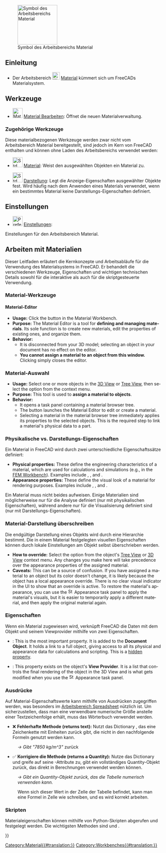 <languages/>

{{Docnav/de
|[[Inspection_Workbench/de|Arbeitsbereich Inspection]]
|[[Mesh_Workbench/de|Arbeitsbereich Mesh]]
|IconL=Workbench_Inspection.svg
|IconR=Workbench_Mesh.svg
}}

[[Image:Workbench_Material.svg|thumb|128px|Symbol des Arbeitsbereichs Material]]

<span id="Introduction"></span>
==Einleitung==

{{Version/de|1.0}}

* Der Arbeitsbereich [[Image:Workbench_Material.svg|24px]] [[Material_Workbench/de|Material]] kümmert sich um FreeCADs Materialsystem. {{Version/de|1.0}}

<span id="Tools"></span>
==Werkzeuge==

* [[Image:Material_Edit.svg|32px]] [[Material_Edit/de|Material Bearbeiten]]: Öffnet die neuen Materialverwaltung.

<span id="Related_tools"></span>
===Zugehörige Werkzeuge===

Diese materialbezogenen Werkzeuge werden zwar nicht vom Arbeitsbereich Material bereitgestellt, sind jedoch im Kern von FreeCAD enthalten und können ohne Laden des Arbeitsbereichs verwendet werden:

* [[Image:Std_SetMaterial.svg|32px]] [[Std_SetMaterial/de|Material]]: Weist den ausgewählten Objekten ein Material zu.

* [[Image:Std_SetAppearance.svg|32px]] [[Std_SetAppearance/de|Darstellung]]: Legt die Anzeige-Eigenschaften ausgewählter Objekte fest. Wird häufig nach dem Anwenden eines Materials verwendet, wenn ein bestimmtes Material keine Darstellungs-Eigenschaften definiert.

<span id="Preferences"></span>
==Einstellungen==

* [[File:Preferences-material.svg|32px]] [[Material_Preferences/de|Einstellungen]]:
Einstellungen für den Arbeitsbereich Material.

<span id="Working_with_materials"></span>
== Arbeiten mit Materialien ==

Dieser Leitfaden erläutert die Kernkonzepte und Arbeitsabläufe für die Verwendung des Materialsystems in FreeCAD. Er behandelt die verschiedenen Werkzeuge, Eigenschaften und wichtigen technischen Details sowohl für die interaktive als auch für die skriptgesteuerte Verwendung.

<span id="Material_tools"></span>
=== Material-Werkzeuge ===

<span id="Material_Editor"></span>
==== Material-Editor ====

<div lang="en" dir="ltr" class="mw-content-ltr">
* '''Usage:''' Click the {{Button|[[Image:Material_Edit.svg|16px]] [[Material_Edit|Edit]]}} button in the Material Workbench.
* '''Purpose:''' The Material Editor is a tool for '''defining and managing materials'''. Its sole function is to create new materials, edit the properties of existing ones, and organize them.
* '''Behavior:'''
** It is disconnected from your 3D model; selecting an object in your document has no effect on the editor.
** '''You cannot assign a material to an object from this window.''' Clicking {{Button|OK}} simply closes the editor.
</div>

<span id="Material_Selector"></span>
===Material-Auswahl===

<div lang="en" dir="ltr" class="mw-content-ltr">
* '''Usage:''' Select one or more objects in the [[3D_View|3D View]] or [[Tree_View|Tree View]], then select the {{MenuCommand|[[Image:Std_SetMaterial.svg|16px]] [[Std_SetMaterial|Material]]}} option from the context menu.
* '''Purpose:''' This tool is used to '''assign a material to objects'''.
* '''Behavior:'''
** It opens a task panel containing a material browser tree.
** The {{Button|Launch Editor}} button launches the Material Editor to edit or create a material.
** Selecting a material in the material browser tree immediately applies its properties to the selected objects. This is the required step to link a material's physical data to a part.
</div>

<span id="Physical_vs._appearance_properties"></span>
=== Physikalische vs. Darstellungs-Eigenschaften ===

Ein Material in FreeCAD wird durch zwei unterschiedliche Eigenschaftssätze definiert:

<div lang="en" dir="ltr" class="mw-content-ltr">
* '''Physical properties:''' These define the engineering characteristics of a material, which are used for calculations and simulations (e.g., in the [[FEM_Workbench|FEM Workbench]]). Examples include {{Incode|Density}}, {{Incode|YoungsModulus}}, and {{Incode|PoissonRatio}}.
* '''Appearance properties:''' These define the visual look of a material for rendering purposes. Examples include {{Incode|DiffuseColor}}, {{Incode|Shininess}}, and {{Incode|Transparency}}.
</div>

Ein Material muss nicht beides aufweisen. Einige Materialien sind möglicherweise nur für die Analyse definiert (nur mit physikalischen Eigenschaften), während andere nur für die Visualisierung definiert sind (nur mit Darstellungs-Eigenschaften).

<span id="Override_material_appearance"></span>
=== Material-Darstellung überschreiben ===

Die endgültige Darstellung eines Objekts wird durch eine Hierarchie bestimmt. Die in einem Material festgelegten visuellen Eigenschaften können durch lokale Einstellungen am Objekt selbst überschrieben werden.

<div lang="en" dir="ltr" class="mw-content-ltr">
* '''How to override:''' Select the {{MenuCommand|[[Image:Std_SetAppearance.svg|16px]] [[Std_SetAppearance|Appearance]]}} option from the object's [[Tree_View|Tree View]] or [[3D_View|3D View]] context menu. Any changes you make here will take precedence over the appearance properties of the assigned material.
* '''Caveats:''' This can be a source of confusion. If you have assigned a material to an object but its color doesn't change, it is likely because the object has a local appearance override. There is no clear visual indicator in the UI to show that an override is active. To restore the material's appearance, you can use the [[Image:Std_SetAppearance.svg|16px]] Appearance task panel to apply the material's visuals, but it is easier to temporarily apply a different material, and then apply the original material again.
</div>

<span id="Properties"></span>
=== Eigenschaften ===

Wenn ein Material zugewiesen wird, verknüpft FreeCAD die Daten mit dem Objekt und seinem Viewprovider mithilfe von zwei Eigenschaften.

<div lang="en" dir="ltr" class="mw-content-ltr">
* {{PropertyData|Shape Material}}: This is the most important property. It is added to the '''Document Object'''. It holds a link to a full {{Incode|Materials::Material}} object, giving access to all its physical and appearance data for calculations and scripting. This is a [[Property_View#Context_menu|hidden property]].
* {{PropertyView|Shape Appearance}}: This property exists on the object's '''View Provider'''. It is a list that controls the final rendering of the object in the 3D View and is what gets modified when you use the [[Image:Std_SetAppearance.svg|16px]] Appearance task panel.
</div>

<span id="Expressions"></span>
=== Ausdrücke ===

Auf Material-Eigenschaftswerte kann mithilfe von Ausdrücken zugegriffen werden, was besonders im [[Spreadsheet_Workbench/de| Arbeitsbereich Spreadsheet]] nützlich ist. Um sicherzustellen, dass man eine verwendbare numerische Größe anstelle einer Textzeichenfolge erhält, muss das Wörterbuch {{Incode|PropertyObjects}} verwendet werden.

* ❌ '''Fehlerhafte Methode (returns text):''' Nutzt das Dictionary {{Incode|PhysicalProperties}}, das eine Zeichenkette mit Einheiten zurück gibt, die nicht in den nachfolgende Formeln genutzt werden kann.

: {{Code|lang=text|code=
=<<MyBody>>.ShapeMaterial.PhysicalProperties[<<Density>>]
}}

: ''→ Gibt "7850 kg/m^3"'' zurück

* ✅ '''Korrigiere die Methode (returns a Quantity):''' Nutze das Dictionary {{Incode|PropertyObjects}} und greife auf seine  {{Incode|Value}}-Attribute zu, gibt ein vollständiges Quantity-Objekt zurück, das direkt in Berechnungen verwendet werden können.

: {{Code|lang=text|code=
=<<MyBody>>.ShapeMaterial.PropertyObjects[<<Density>>].Value
}}

: ''→ Gibt ein Quantity-Objekt zurück, das die Tabelle numerisch verwenden kann.''

: Wenn sich dieser Wert in der Zelle {{Incode|A1}} der Tabelle befindet, kann man eine Formel in Zelle {{Incode|A2}} wie  {{Incode|<nowiki>=</nowiki> A1 * 10}} schreiben, und es wird korrekt arbeiten.

<span id="Scripting"></span>
=== Skripten ===

Materialeigenschaften können mithilfe von Python-Skripten abgerufen und festgelegt werden. Die wichtigsten Methoden sind {{Incode|.getPhysicalValue()}} und {{Incode|.setPhysicalValue()}}.

{{Code|lang=python|code=
import FreeCAD
import FreeCADGui

# Get a reference to your object (e.g., a PartDesign Body)
obj = App.ActiveDocument.getObject("Body")

# --- Check for and get a property ---
if obj.ShapeMaterial.hasPhysicalProperty("Density"):
    
    # Get the value. This returns a FreeCAD.Quantity object.
    density_quantity = obj.ShapeMaterial.getPhysicalValue("Density")
    
    print(f"The material is: {obj.ShapeMaterial.Name}")
    print(f"The density is: {density_quantity}")
    print(f"Numerical value: {density_quantity.Value}")

else:
    print("The selected material does not have a 'Density' property.")


# --- Set a property ---
# The value can be a string with units or a FreeCAD.Quantity object.
try:
    obj.ShapeMaterial.setPhysicalValue("Density", "8000 kg/m^3")
    App.ActiveDocument.recompute()
    print("Density successfully updated.")

except Exception as e:
    print(f"Failed to set property: {e}")
}}


{{Docnav/de
|[[Inspection_Workbench/de|Arbeitsbereich Inspection]]
|[[Mesh_Workbench/de| Arbeitsbereich Mesh]]
|IconL=Workbench_Inspection.svg
|IconR=Workbench_Mesh.svg
}}

[[Category:Material{{#translation:}}]]
{{Userdocnavi{{#translation:}}}}
[[Category:Workbenches{{#translation:}}]]
